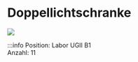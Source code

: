 # Doppellichtschranke



[![](/image/Labore/B1/Laborplatten/MusterET/platte_doppellichtschranke_min.webp)](/image/Labore/B1/Laborplatten/MusterET/platte_doppellichtschranke.webp)


:::info
Position:   Labor UGII B1\
Anzahl: 11